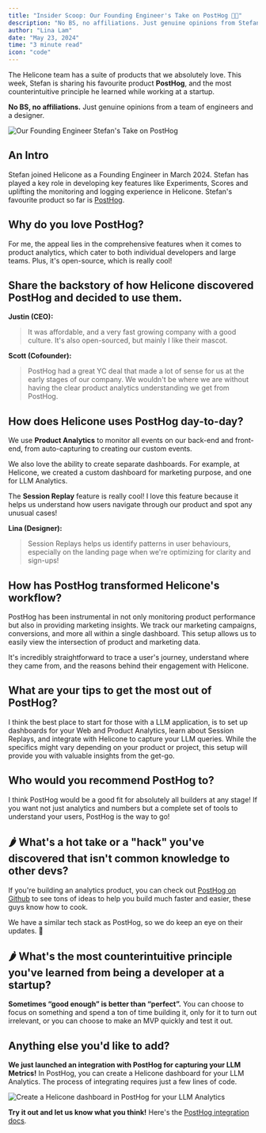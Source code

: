 ```yaml
---
title: "Insider Scoop: Our Founding Engineer's Take on PostHog 🦔🔥"
description: "No BS, no affiliations. Just genuine opinions from Stefan, our founding engineer."
author: "Lina Lam"
date: "May 23, 2024"
time: "3 minute read"
icon: "code"
---
```


The Helicone team has a suite of products that we absolutely love. This week, Stefan is sharing his favourite product **PostHog**, and the most counterintuitive principle he learned while working at a startup.

**No BS, no affiliations.** Just genuine opinions from a team of engineers and a designer.

![Our Founding Engineer Stefan's Take on PostHog](/static/blog/stefan-posthog/posthog-cover.png)

## An Intro

Stefan joined Helicone as a Founding Engineer in March 2024. Stefan has played a key role in developing key features like Experiments, Scores and uplifting the monitoring and logging experience in Helicone. Stefan's favourite product so far is <a href="https://posthog.com/about" target="_blank" rel="noopener noreferrer">PostHog</a>.

## Why do you love PostHog?

For me, the appeal lies in the comprehensive features when it comes to product analytics, which cater to both individual developers and large teams. Plus, it's open-source, which is really cool!

## Share the backstory of how Helicone discovered PostHog and decided to use them.

**Justin (CEO):**

> It was affordable, and a very fast growing company with a good culture. It's also open-sourced, but mainly I like their mascot.

**Scott (Cofounder):**

> PostHog had a great YC deal that made a lot of sense for us at the early stages of our company. We wouldn't be where we are without having the clear product analytics understanding we get from PostHog.

## How does Helicone uses PostHog day-to-day?

We use **Product Analytics** to monitor all events on our back-end and front-end, from auto-capturing to creating our custom events.

We also love the ability to create separate dashboards. For example, at Helicone, we created a custom dashboard for marketing purpose, and one for LLM Analytics.

The **Session Replay** feature is really cool! I love this feature because it helps us understand how users navigate through our product and spot any unusual cases!

**Lina (Designer):**

> Session Replays helps us identify patterns in user behaviours, especially on the landing page when we're optimizing for clarity and sign-ups!

## How has PostHog transformed Helicone's workflow?

PostHog has been instrumental in not only monitoring product performance but also in providing marketing insights. We track our marketing campaigns, conversions, and more all within a single dashboard. This setup allows us to easily view the intersection of product and marketing data.

It's incredibly straightforward to trace a user's journey, understand where they came from, and the reasons behind their engagement with Helicone.

## What are your tips to get the most out of PostHog?

I think the best place to start for those with a LLM application, is to set up dashboards for your Web and Product Analytics, learn about Session Replays, and integrate with Helicone to capture your LLM queries. While the specifics might vary depending on your product or project, this setup will provide you with valuable insights from the get-go.

## Who would you recommend PostHog to?

I think PostHog would be a good fit for absolutely all builders at any stage! If you want not just analytics and numbers but a complete set of tools to understand your users, PostHog is the way to go!

## 🌶️ What's a hot take or a "hack" you've discovered that isn't common knowledge to other devs?

If you're building an analytics product, you can check out <a href="https://github.com/PostHog/posthog" target="_blank" rel="noopener noreferrer">PostHog on Github</a> to see tons of ideas to help you build much faster and easier, these guys know how to cook.

We have a similar tech stack as PostHog, so we do keep an eye on their updates. 👀

## 🌶️ What's the most counterintuitive principle you've learned from being a developer at a startup?

**Sometimes “good enough” is better than “perfect”.** You can choose to focus on something and spend a ton of time building it, only for it to turn out irrelevant, or you can choose to make an MVP quickly and test it out.

## Anything else you'd like to add?

**We just launched an integration with PostHog for capturing your LLM Metrics!** In PostHog, you can create a Helicone dashboard for your LLM Analytics. The process of integrating requires just a few lines of code.

![Create a Helicone dashboard in PostHog for your LLM Analytics](/static/blog/stefan-posthog/posthog.png)

**Try it out and let us know what you think!** Here's the [PostHog integration docs](https://docs.helicone.ai/getting-started/integration-method/posthog).
